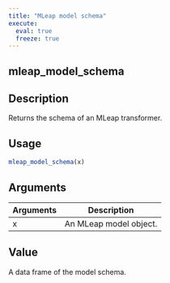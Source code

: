 ```yaml
---
title: "MLeap model schema"
execute:
  eval: true
  freeze: true
---
```


## mleap_model_schema

## Description
Returns the schema of an MLeap transformer.


## Usage
```r
mleap_model_schema(x)
```

## Arguments
|Arguments|Description|
|---|---|
| x | An MLeap model object. |


## Value
A data frame of the model schema.






